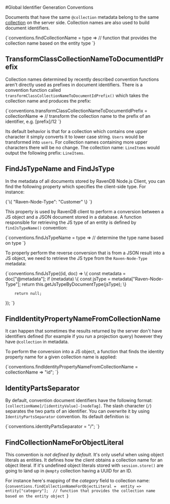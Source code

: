 
#Global Identifier Generation Conventions



Documents that have the same `@collection` metadata belong to the same [collection](../../../client-api/faq/what-is-a-collection.mdx) on the server side. Collection names are also used to build document identifiers. 

<TabItem value="find_type_collection_name" label="find_type_collection_name">
<CodeBlock language="js">
{`conventions.findCollectionName =
    type => // function that provides the collection name based on the entity type 
`}
</CodeBlock>
</TabItem>

## TransformClassCollectionNameToDocumentIdPrefix

Collection names determined by recently described convention functions aren't directly used as prefixes in document identifiers. There is a convention function called `transformClassCollectionNameToDocumentIdPrefix()` which takes the collection name and produces the prefix:

<TabItem value="transform_collection_name_to_prefix" label="transform_collection_name_to_prefix">
<CodeBlock language="js">
{`conventions.transformClassCollectionNameToDocumentIdPrefix =
    collectionName => // transform the collection name to the prefix of an identifier, e.g. [prefix]/12
`}
</CodeBlock>
</TabItem>

Its default behavior is that for a collection which contains one upper character it simply converts it to lower case string. `Users` would be transformed into `users`. For collection names containing more upper characters there will be no change. The collection name: `LineItems` would output the following prefix: `LineItems`.

## FindJsTypeName and FindJsType

In the metadata of all documents stored by RavenDB Node.js Client, you can find the following property which specifies the client-side type. For instance:

<TabItem value="json" label="json">
<CodeBlock language="json">
{`\{
    "Raven-Node-Type": "Customer"
\}
`}
</CodeBlock>
</TabItem>

This property is used by RavenDB client to perform a conversion between a JS object and a JSON document stored in a database. A function responsible for retrieving the JS type of an entity is defined by `findJsTypeName()` convention:

<TabItem value="find_type_name" label="find_type_name">
<CodeBlock language="js">
{`conventions.findJsTypeName = 
    type => // determine the type name based on type
`}
</CodeBlock>
</TabItem>

To properly perform the reverse conversion that is from a JSON result into a JS object, we need to retrieve the JS type from the `Raven-Node-Type` metadata:

<TabItem value="find_clr_type" label="find_clr_type">
<CodeBlock language="js">
{`conventions.findJsType((id, doc) => \{
        const metadata = doc["@metadata"];
        if (metadata) \{
            const jsType = metadata["Raven-Node-Type"];
            return this.getJsTypeByDocumentType(jsType);
        \}

        return null;
\});
`}
</CodeBlock>
</TabItem>


## FindIdentityPropertyNameFromCollectionName

It can happen that sometimes the results returned by the server don't have identifiers defined (for example if you run a projection query) however they have `@collection` in metadata.

To perform the conversion into a JS object, a function that finds the identity property name for a given collection name is applied:

<TabItem value="find_identity_property_name_from_collection_name" label="find_identity_property_name_from_collection_name">
<CodeBlock language="js">
{`conventions.findIdentityPropertyNameFromCollectionName =
    collectionName => "id";
`}
</CodeBlock>
</TabItem>

## IdentityPartsSeparator

By default, convention document identifiers have the following format: `[collectionName]/[identityValue]-[nodeTag]`. The slash character (`/`) separates the two parts of an identifier.
You can overwrite it by using `IdentityPartsSeparator` convention. Its default definition is:

<TabItem value="identity_part_separator" label="identity_part_separator">
<CodeBlock language="js">
{`conventions.identityPartsSeparator = "/";
`}
</CodeBlock>
</TabItem>

## FindCollectionNameForObjectLiteral

This convention is *not defined by default*. It's only useful when using object literals as entities. It defines how the client obtains a collection name for an object literal. If it's undefined object literals stored with `session.store()` are going to land up in `@empty` collection having a UUID for an ID. 

For instance here's mapping of the *category* field to collection name:
<TabItem value="find_collection_name_for_object_literal" label="find_collection_name_for_object_literal">
<CodeBlock language="js">
{`conventions.findCollectionNameForObjectLiteral = 
    entity => entity["category"]; 
    // function that provides the collection name based on the entity object
`}
</CodeBlock>
</TabItem>


